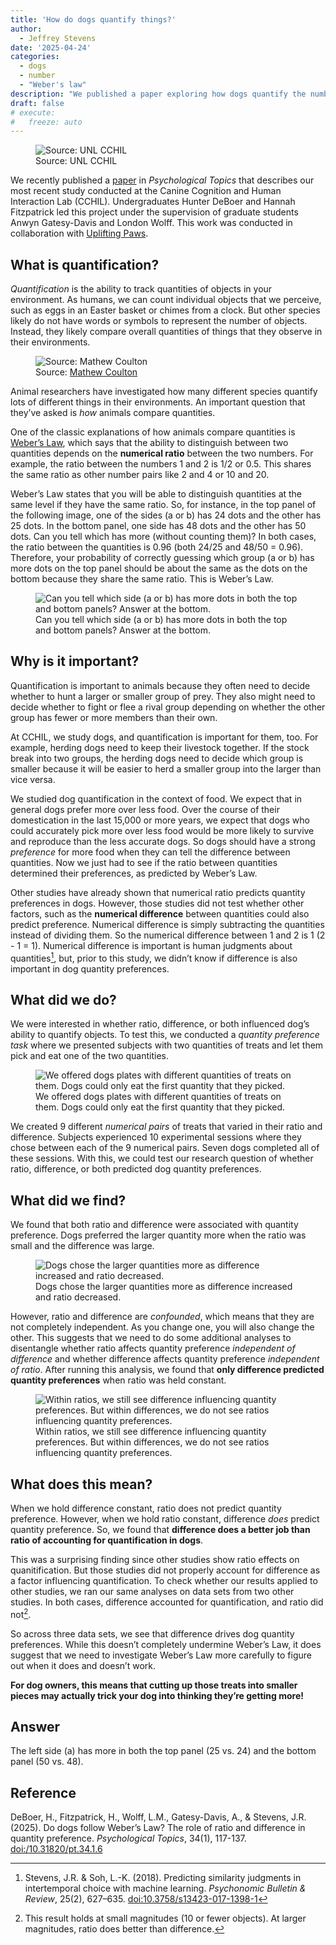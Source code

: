 ```yaml
---
title: 'How do dogs quantify things?'
author:
  - Jeffrey Stevens
date: '2025-04-24'
categories: 
  - dogs
  - number
  - "Weber's law"
description: "We published a paper exploring how dogs quantify the number of treats in front of them."
draft: false
# execute:
#   freeze: auto
---
```



![Source: UNL CCHIL](images/dog_number_study_wide.jpg){fig-align="center" fig-alt="Close-up view of black and white Boston terrier eating training treats from a plate."}

We recently published a [paper](../../pubs/deboer_etal_2025.pdf) in _Psychological Topics_ that describes our most recent study conducted at the Canine Cognition and Human Interaction Lab (CCHIL). Undergraduates Hunter DeBoer and Hannah Fitzpatrick led this project under the supervision of graduate students Anwyn Gatesy-Davis and London Wolff. This work was conducted in collaboration with [Uplifting Paws](https://www.upliftingpaws.org/).

## What is quantification?

_Quantification_ is the ability to track quantities of objects in your environment. As humans, we can count individual objects that we perceive, such as eggs in an Easter basket or chimes from a clock. But other species likely do not have words or symbols to represent the number of objects. Instead, they likely compare overall quantities of things that they observe in their environments.

![Source: [Mathew Coulton](https://unsplash.com/photos/brown-peanuts-in-blue-plastic-bowl-zxqaAkkayP8)](images//mathew-coulton-zxqaAkkayP8-unsplash.jpg){fig-align="center" fig-alt="Overhead view of a bowl of kibble with a few piles of kibble on the floor, along with two white dog paws sticking into the frame."}

Animal researchers have investigated how many different species quantify lots of different things in their environments. An important question that they've asked is _how_ animals compare quantities. 

One of the classic explanations of how animals compare quantities is [Weber's Law](https://en.wikipedia.org/wiki/Weber%E2%80%93Fechner_law), which says that the ability to distinguish between two quantities depends on the **numerical ratio** between the two numbers. For example, the ratio between the numbers 1 and 2 is 1/2 or 0.5. This shares the same ratio as other number pairs like 2 and 4 or 10 and 20. 

Weber's Law states that you will be able to distinguish quantities at the same level if they have the same ratio. So, for instance, in the top panel of the following image, one of the sides (a or b) has 24 dots and the other has 25 dots. In the bottom panel, one side has 48 dots and the other has 50 dots. Can you tell which has more (without counting them)? In both cases, the ratio between the quantities is 0.96 (both 24/25 and 48/50 = 0.96). Therefore, your probability of correctly guessing which group (a or b) has more dots on the top panel should be about the same as the dots on the bottom because they share the same ratio. This is Weber's Law.

![Can you tell which side (a or b) has more dots in both the top and bottom panels? Answer at the bottom.](images/weber.png){fig-align="center" fig-alt="Top left: Cluster of 25 dogs. Top right: Cluster of 24 dots. Bottom left: Cluster of 50 dogs. Botton right: Cluster of 48 dots."}

## Why is it important?

Quantification is important to animals because they often need to decide whether to hunt a larger or smaller group of prey. They also might need to decide whether to fight or flee a rival group depending on whether the other group has fewer or more members than their own.

At CCHIL, we study dogs, and quantification is important for them, too. For example, herding dogs need to keep their livestock together. If the stock break into two groups, the herding dogs need to decide which group is smaller because it will be easier to herd a smaller group into the larger than vice versa.

We studied dog quantification in the context of food. We expect that in general dogs prefer more over less food. Over the course of their domestication in the last 15,000 or more years, we expect that dogs who could accurately pick more over less food would be more likely to survive and reproduce than the less accurate dogs. So dogs should have a strong _preference_ for more food when they can tell the difference between quantities. Now we just had to see if the ratio between quantities determined their preferences, as predicted by Weber's Law.

Other studies have already shown that numerical ratio predicts quantity preferences in dogs. However, those studies did not test whether other factors, such as the **numerical difference** between quantities could also predict preference. Numerical difference is simply subtracting the quantities instead of dividing them. So the numerical difference between 1 and 2 is 1 (2 - 1 = 1). Numerical difference is important is human judgments about quantities[^1], but, prior to this study, we didn't know if difference is also important in dog quantity preferences.


## What did we do?

We were interested in whether ratio, difference, or both influenced dog's ability to quantify objects. To test this, we conducted a _quantity preference task_ where we presented subjects with two quantities of treats and let them pick and eat one of the two quantities.

![We offered dogs plates with different quantities of treats on them. Dogs could only eat the first quantity that they picked.](images/preference_stim.jpg){fig-align="center" fig-alt="Overhead view of two plates of treats with two treats on the left plate and four treats on the right plate."}

We created 9 different _numerical pairs_ of treats that varied in their ratio and difference. Subjects experienced 10 experimental sessions where they chose between each of the 9 numerical pairs. Seven dogs completed all of these sessions. With this, we could test our research question of whether ratio, difference, or both predicted dog quantity preferences.

## What did we find?

We found that both ratio and difference were associated with quantity preference. Dogs preferred the larger quantity more when the ratio was small and the difference was large. 

![Dogs chose the larger quantities more as difference increased and ratio decreased.](images/hypothesis1.1.png){fig-align="center" fig-alt="Two-panel figure showing mean percent choice for larger quantity as a function of numerical difference (left panel) and numerical ratio (right panel). Figure shows individual dog responses as lines and mean and 95% confidence intervals as dogs and error bars. Mean choice increases with difference and decreases with ratio."}

However, ratio and difference are _confounded_, which means that they are not completely independent. As you change one, you will also change the other. This suggests that we need to do some additional analyses to disentangle whether ratio affects quantity preference _independent of difference_ and whether difference affects quantity preference _independent of ratio_. After running this analysis, we found that **only difference predicted quantity preferences** when ratio was held constant.

![Within ratios, we still see difference influencing quantity preferences. But within differences, we do not see ratios influencing quantity preferences.](images/ratio_diff.png){fig-align="center" fig-alt="Three-panel figure showing mean percent choice for larger quantity as a function of numerical difference with each panel representing one ratio: 0.33, 0.50, and 0.67. Figure shows individual dog responses as lines and mean and 95% confidence intervals as dogs and error bars. Mean choice increases with difference in all three panels."}

## What does this mean?

When we hold difference constant, ratio does not predict quantity preference. However, when we hold ratio constant, difference _does_ predict quantity preference. So, we found that **difference does a better job than ratio of accounting for quantification in dogs**. 

This was a surprising finding since other studies show ratio effects on quanitification. But those studies did not properly account for difference as a factor influencing quantification. To check whether our results applied to other studies, we ran our same analyses on data sets from two other studies. In both cases, difference accounted for quantification, and ratio did not[^2].

So across three data sets, we see that difference drives dog quantity preferences. While this doesn't completely undermine Weber's Law, it does suggest that we need to investigate Weber's Law more carefully to figure out when it does and doesn't work.

**For dog owners, this means that cutting up those treats into smaller pieces may actually trick your dog into thinking they're getting more!**



## Answer
The left side (a) has more in both the top panel (25 vs. 24) and the bottom panel (50 vs. 48).

## Reference

DeBoer, H., Fitzpatrick, H., Wolff, L.M., Gatesy-Davis, A., & Stevens, J.R. (2025). Do dogs follow Weber’s Law? The role of ratio and difference in quantity preference. _Psychological Topics_, 34(1), 117-137. [doi:/10.31820/pt.34.1.6](https://doi.org//10.31820/pt.34.1.6)

[^1]: Stevens, J.R. & Soh, L.-K. (2018). Predicting similarity judgments in intertemporal choice with machine learning. _Psychonomic Bulletin & Review_, 25(2), 627--635.
[doi:10.3758/s13423-017-1398-1](https://doi.org/10.3758/s13423-017-1398-1)
[^2]: This result holds at small magnitudes (10 or fewer objects). At larger magnitudes, ratio does better than difference.
